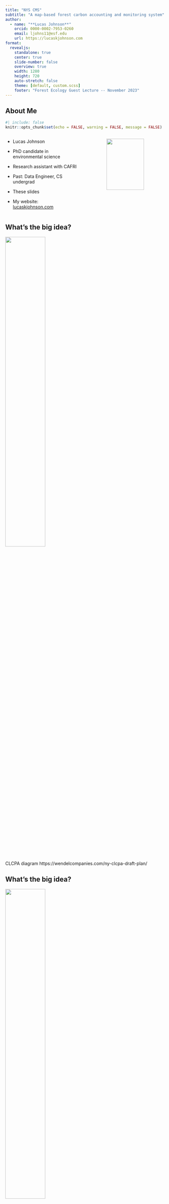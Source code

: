 ```yaml
---
title: "NYS CMS"
subtitle: "A map-based forest carbon accounting and monitoring system"
author: 
  - name: "**Lucas Johnson**"
    orcid: 0000-0002-7953-0260
    email: ljohns11@esf.edu
    url: https://lucaskjohnson.com
format: 
  revealjs: 
    standalone: true
    center: true
    slide-number: false
    overview: true
    width: 1280
    height: 720
    auto-stretch: false
    theme: [default, custom.scss]
    footer: "Forest Ecology Guest Lecture -- November 2023"
---
```


## About Me

```r
#| include: false
knitr::opts_chunk$set(echo = FALSE, warning = FALSE, message = FALSE)
```

::: columns
::: {.column width="50%"}
-   Lucas Johnson

-   PhD candidate in environmental science

-   Research assistant with CAFRI

-   Past: Data Engineer, CS undergrad

-   These slides

-   My website: [lucaskjohnson.com](https://lucaskjohnson.com)
:::

::: {.column width="10%"}
:::

::: {.column width="40%"}
![](figures/me.png){width=80%}
:::
:::

## What's the big idea? 

![](figures/clcpa_clean.jpeg){width=50% fig-align=center}


::: footer
CLCPA diagram https://wendelcompanies.com/ny-clcpa-draft-plan/
:::


## What's the big idea? 

![](figures/clcpa.jpeg){width=50% fig-align=center}

::: footer
CLCPA diagram https://wendelcompanies.com/ny-clcpa-draft-plan/
:::

## 


::: columns

::: {.column width="45%"}
![](figures/cycle.jpeg){width=100% fig-align=center}
:::

::: {.column width="10%"}
:::


::: {.column width="45%"}
![](figures/lcmap_2019.png){width=100% fig-align=center}

:::

:::

## USFS Forest Inventory and Analysis Program

::: columns
::: {.column width="45%"}
![](figures/fia_plot_design.jpeg){width=100% fig-align=center}
:::

::: {.column width="10%"}
:::


::: {.column width="45%"}
![](figures/lcmap_x_plots_2019.png){width=100% fig-align=center}

:::

:::


##
![](figures/us_fia_flux.png){width=100% fig-align=center}

::: footer
Domke 2023, https://doi.org/10.2737/WO-RB-101.
:::

##
![](figures/state_flux.png){width=80% fig-align=center}

:::footer
Walters 2023, https://doi.org/10.2737/RDS-2023-0020
:::


## Strengthening the Forest Carbon Sink

::: columns 

::: {.column width="45%"}

:::{.incremental}
-  Avoided deforestation

- Reforestation/afforestation

- Improved forest management
:::

:::

::: {.column width="10%"}
:::

::: {.column width="45%"}
![](figures/gas_gauge.png){width=100% fig-align=center}
:::

:::


:::footer
CAFRI's NY Forest Carbon Assessment - https://www.esf.edu/cafri-ny/documents/cafri-report-2023.pdf
:::


## How do we make this information actionable?

## Map-based forest carbon accounting



::: {.incremental}

- Modeling and mapping forest biomass stocks with aerial LiDAR point clouds

- Modeling and mapping historical forest biomass stocks and stock changes with Landsat imagery
  - Provides a basis for monitoring

- Propagating uncertainty through our modeling pipeline
:::

## The power of LiDAR

![](figures/lidar_3d.png){width=90% fig-align=center}

## The power of LiDAR

![](figures/lidar_2d.png){width=63% fig-align=center}

## LiDAR in NYS

![](figures/regions_map.png){width=80% fig-align=center}


## LiDAR models
::: columns

::: {.column width="45%"}
![](figures/fia_plot_design.jpeg){width=100% fig-align=center}
:::

::: {.column width="10%"}
:::

::: {.column width="45%"}
![](figures/las_3d_and_chm.png){width=50% fig-align=center}
:::

:::

## LiDAR Models

::: columns

::: {.column width=20%}
- RMSE 46.0
- %RMSE 38.7
- MAE: 34.0
- %MAE: 28.6
- ME: 3.6
- R^2^: 0.59
:::

::: {.column width=80%}
![](figures/lidar_acc.png){width=60% fig-align=center}
:::

:::

## Snapshots

![](figures/wwe_snap.png){width=68% fig-align=center}

## Snapshots

![](figures/co_snap.png){width=47% fig-align=center}

## Snapshots

![](figures/as_snap.png){width=60% fig-align=center}

## Snapshots

![](figures/c3_snap.png){width=62% fig-align=center}

## A spatiotemporal patchwork

![](figures/lidar_region_plot.png){width=85% fig-align=center}


## A consistent record

![](figures/landsat_timeline.jpeg){width=60% fig-align=center}

::: footer
USGS - https://www.usgs.gov/media/images/landsat-missions-timeline
:::

## A consistent record

![](figures/landtrendr.jpeg){width=60% fig-align=center}

::: footer
OSU eMapR group - https://emapr.github.io/LT-GEE/landtrendr.html
:::

## Landsat models 

::: columns

::: {.column width=50%}
Direct 

![](figures/fia_landsat.png){fig-align=center width=70%}
:::

::: {.column width=50%}

Indirect

![](figures/las_landsat.png){fig-align=center width=70%}
:::

:::

## Landsat models

![](figures/landsat_methods_acc_combo.png){fig-align=center width=80%}

## {background-image="figures/hwf_methods_compare.png" background-position="50%" background-size="40% auto"}

## Landsat vs LiDAR

![](figures/hwf_agb_x_chm.png){width=85% fig-align=center}

## Landsat vs LiDAR

![](figures/expand_time_stack.png){width=60% fig-align=center}

## Zooming in to a working forest...

![](figures/hwf_agb_x_chm_harv.png){width=85% fig-align=center}

## {background-image="movie/agb.gif" background-size="85% auto" background-position="50% 50%"}

## {background-image="figures/multi_harvest.png" background-size="38% auto" background-position="50% 50%"}

<!-- ## Trends -->

<!-- ![](figures/timeseries_combo.png){width=80% fig-align=center} -->

## Stock changes {background-image="figures/nys_agb_diff.png" background-size="50% auto" background-position="80% 50%"}

## Parcel summaries

![](figures/parcel_sumamries.png){width=80% fig-align=center}

## Pretty pictures, or scientific inference?

:::{.incremental}

- Map agreement/accuracy 

- Prediction uncertainty

:::

:::footer
Quoted from McRoberts 2011 - https://doi.org/10.1016/j.rse.2010.10.013
:::



## Map accuracy

![](figures/lcmap_x_plots_2019.png){width=50% fig-align=center}

## Map accuracy

![](figures/agg_landsat_acc.png){width=60% fig-align=center}

## Prediction uncertainty

:::{.incremental}
- uncertainty in reference data
- uncertainty due to training the model on a limited sample
- uncertainty due to the model not being able to represent
all of the variation in the response variable
:::

:::footer
Wadoux et al. 2023 - https://doi.org/10.1111/2041-210X.14106
:::

## Bootstrap variance

- uncertainty in reference data

- uncertainty due to training the model on a limited sample

## {background-image="figures/Pi_monte_carlo_all.gif" background-position="50%" background-size="40% auto"}

## Some error distributions and resampling

![](figures/bootstrap_ex.png){width=100% fig-align=center}



## Residual variance

- uncertainty due to the model not being able to represent all of the variation in the response variable

  - residual variance
  - spatial autocorrelation of residuals
  
## Residual variance

![](figures/residual_variance_model.png){width=70% fig-align=center}

## Spatial correlation of residuals

![](figures/variograms.png){width=70% fig-align=center}

## Pixel uncertainty
![](figures/parcel_uncertainty_vis.png){width=40% fig-align=center}

## Total uncertainty 

::: columns

:::{.column width=50%}
![](figures/tax_parcel_summary.png){width=85% fig-align=center}
:::

:::{.column width=50%}
![](figures/group_distributions.png){width=85% fig-align=center}
:::

:::

## Parcel characteristics -> total variance

::: columns

:::{.column width=20%}

- MAE:  1.38
- RMSE: 2.38
- ME:  -0.05
- R^2^: 0.92
:::

::: {.column width=80%}
![](figures/total_sd_accuracy.png){width=60% fig-align=center}
:::

:::

## Summary, upshot, takeaways... what does it all mean? 


Upsides:
- Efficient and low cost carbon monitoring system using federally supported public data, and open source tooling
  - Landsat, FIA, FEMA/USGS funded LiDAR data. 
  - These methods are reproducible and extensible to anywhere in the United States. Or really, anywhere with NFI data like FIA. 

- Our models provide precise information at the scales of management. Parcels/stands  
- Coupled with management data, we can provide recommendations for best-practices for carbon sequestration outcomes  

- With new influxes of data, at least annually, we can update our models and maps yielding a monitoring system that can help NYS enforce compliance with incentive / easement programs.

Downsides: 

- Landsat imagery only can tell us so much about forest structure. Greenness is correlated with biomass only to an extent. Saturation.
  - Saturation
  - Ephemeral changes within canopy (defoliation. forest tent caterpillar) yields changes in biomass
  - post-harvest recovery is too fast. Greens up before grows up. 
  

The world of AGB/Carbon mapping

- This is in incredibly hot area. Lots of maps are being produced. 
- Planet labs is offering this kind of data, but for an annual map of NYS it costs ~$1,412,000. So x 30 for 1990-2019. But we don't know where their reference data comes from. Or how accurate/precise/uncertain their estimates 
- Why not use a global map? People are making these. That seems like a nice idea. 
  - If there's a region that otherwise lacks data, perhaps the global map data is better than none.
  - And the consistency of a single global carbon map to rule them all sounds enticing. Understanding global trends is important!
  - But people who manage the land don't respond to some global government. 
  - And regional efforts like ours offer precision and accuracy that inspires trust. Not to mention the partnerships and conversations that my team has had. We think it's a really good model, that is broadly extensible. And especially useful to influence policy and management decisions to achieve better outcomes for climate. 


## Thank you!{background-image="figures/esf_trees.jpg" background-position="80% 50%" background-size="35% auto"}

::: columns

:::{.column width=50%}
- These slides:
- My website: [lucaskjohnson.com](https://lucaskjohnson.com)
<br>
<br>
![](figures/logos.png){width=80% fig-align=center}
:::

:::

::: footer
:::
